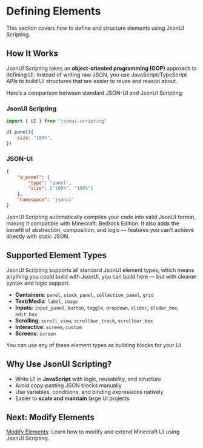 # Defining Elements

This section covers how to define and structure elements using JsonUI Scripting.

## How It Works

JsonUI Scripting takes an **object-oriented programming (OOP)** approach to defining UI. Instead of writing raw JSON, you use JavaScript/TypeScript APIs to build UI structures that are easier to reuse and reason about.

Here’s a comparison between standard JSON-UI and JsonUI Scripting:

### JsonUI Scripting

```javascript
import { UI } from "jsonui-scripting"

UI.panel({
	size: "100%",
})
```

### JSON-UI

```json
{
	"a_panel": {
		"type": "panel",
		"size": ["100%", "100%"]
	},
	"namespace": "jsonui"
}
```

JsonUI Scripting automatically compiles your code into valid JsonUI format, making it compatible with Minecraft: Bedrock Edition. It also adds the benefit of abstraction, composition, and logic — features you can’t achieve directly with static JSON.

## Supported Element Types

JsonUI Scripting supports all standard JsonUI element types, which means anything you could build with JsonUI, you can build here — but with cleaner syntax and logic support.

-   **Containers**: `panel`, `stack_panel`, `collection_panel`, `grid`
-   **Text/Media**: `label`, `image`
-   **Inputs**: `input_panel`, `button`, `toggle`, `dropdown`, `slider`, `slider_box`, `edit_box`
-   **Scrolling**: `scroll_view`, `scrollbar_track`, `scrollbar_box`
-   **Interactive**: `screen`, `custom`
-   **Screens**: `screen`

You can use any of these element types as building blocks for your UI.

## Why Use JsonUI Scripting?

-   Write UI in **JavaScript** with logic, reusability, and structure
-   Avoid copy-pasting JSON blocks manually
-   Use variables, conditions, and binding expressions natively
-   Easier to **scale and maintain** large UI projects

## Next: Modify Elements

[Modify Elements](/jsonui/modify-elements): Learn how to modify and extend Minecraft UI using JsonUI Scripting.
